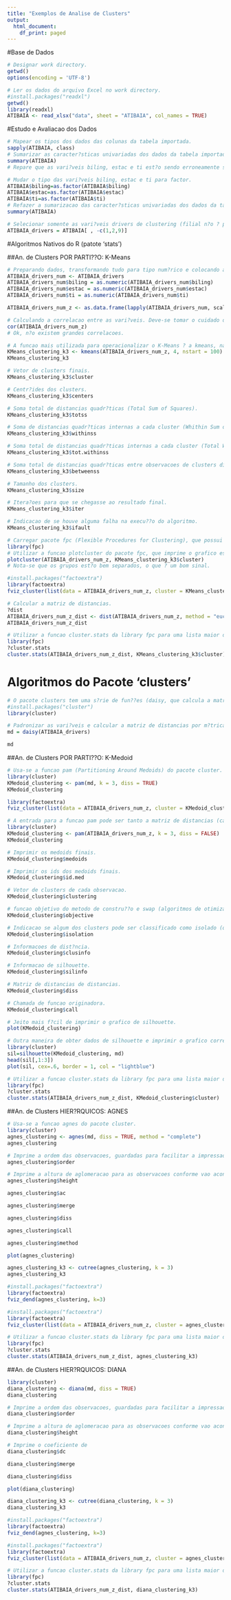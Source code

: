 ```yaml
---
title: "Exemplos de Analise de Clusters"
output:
  html_document:
    df_print: paged
---
```


#Base de Dados

```r
# Designar work directory.
getwd()
options(encoding = 'UTF-8')
```

```r
# Ler os dados do arquivo Excel no work directory.
#install.packages("readxl")
getwd()
library(readxl)
ATIBAIA <- read_xlsx("data", sheet = "ATIBAIA", col_names = TRUE)
```

#Estudo e Avaliacao dos Dados

```r
# Mapear os tipos dos dados das colunas da tabela importada.
sapply(ATIBAIA, class)
# Sumarizar as caracter?sticas univariadas dos dados da tabela importada.
summary(ATIBAIA)
# Repare que as vari?veis biling, estac e ti est?o sendo erroneamente sendo tratadas como num?ricas, quando na verdade s?o fatores.
```

```r
# Mudar o tipo das vari?veis biling, estac e ti para factor.
ATIBAIA$biling=as.factor(ATIBAIA$biling)
ATIBAIA$estac=as.factor(ATIBAIA$estac)
ATIBAIA$ti=as.factor(ATIBAIA$ti)
# Refazer a sumarizacao das caracter?sticas univariadas dos dados da tabela importada, agora com os tipos das colunas corrigidos.
summary(ATIBAIA)
```

```r
# Selecionar somente as vari?veis drivers de clustering (filial n?o ? porque ? apenas o nome da filial, aval_global n?o ? porque ? uma composi??o das outras vari?veis, e idade tamb?m n?o ? porque n?o ? um fator caracterizador relevante).
ATIBAIA_drivers = ATIBAIA[ , -c(1,2,9)]
```

#Algoritmos Nativos do R (patote 'stats')

##An. de Clusters POR PARTI??O: K-Means

```r
# Preparando dados, transformando tudo para tipo num?rico e colocando as colunas em escala.
ATIBAIA_drivers_num <- ATIBAIA_drivers
ATIBAIA_drivers_num$biling = as.numeric(ATIBAIA_drivers_num$biling)
ATIBAIA_drivers_num$estac = as.numeric(ATIBAIA_drivers_num$estac)
ATIBAIA_drivers_num$ti = as.numeric(ATIBAIA_drivers_num$ti)

ATIBAIA_drivers_num_z <- as.data.frame(lapply(ATIBAIA_drivers_num, scale))
```

```r
# Calculando a correlacao entre as vari?veis. Deve-se tomar o cuidado de que n?o hajam grandes correlacoes entre as vari?veis, pois estar?amos considerando a mesma informacao repetidas vezes, aumentando o "peso" daquela informacao na formacao dos clusters.
cor(ATIBAIA_drivers_num_z)
# Ok, n?o existem grandes correlacoes.
```

```r
# A funcao mais utilizada para operacionalizar o K-Means ? a kmeans, nativa do R vinculada ? biblioteca stats, tamb?m nativa do R. Por ser uma biblioteca nativa, n?o h? necessidade de carregar a biblioteca pois a mesma j? ? naturalmete carregada.
KMeans_clustering_k3 <- kmeans(ATIBAIA_drivers_num_z, 4, nstart = 100)
KMeans_clustering_k3
```

```r
# Vetor de clusters finais.
KMeans_clustering_k3$cluster
```

```r
# Centr?ides dos clusters.
KMeans_clustering_k3$centers
```

```r
# Soma total de distancias quadr?ticas (Total Sum of Squares).
KMeans_clustering_k3$totss
```

```r
# Soma de distancias quadr?ticas internas a cada cluster (Whithin Sum of Squares).
KMeans_clustering_k3$withinss
```

```r
# Soma total de distancias quadr?ticas internas a cada cluster (Total Whithin Sum of Squares).
KMeans_clustering_k3$tot.withinss
```

```r
# Soma total de distancias quadr?ticas entre observacoes de clusters diferentes (Between Sum of Squares).
KMeans_clustering_k3$betweenss
```

```r
# Tamanho dos clusters.
KMeans_clustering_k3$size
```

```r
# Itera?oes para que se chegasse ao resultado final.
KMeans_clustering_k3$iter
```

```r
# Indicacao de se houve alguma falha na execu??o do algoritmo.
KMeans_clustering_k3$ifault
```

```r
# Carregar pacote fpc (Flexible Procedures for Clustering), que possui uma s?rie de fun??es para analise de clusters.
library(fpc)
# Utilizar a funcao plotcluster do pacote fpc, que imprime o grafico espacial nas duas componentes principais mais relevantes.
plotcluster(ATIBAIA_drivers_num_z, KMeans_clustering_k3$cluster)
# Nota-se que os grupos est?o bem separados, o que ? um bom sinal.
```

```r
#install.packages("factoextra")
library(factoextra)
fviz_cluster(list(data = ATIBAIA_drivers_num_z, cluster = KMeans_clustering_k3$cluster),  show.clust.cent = T)

```

```r
# Calcular a matriz de distancias.
?dist
ATIBAIA_drivers_num_z_dist <- dist(ATIBAIA_drivers_num_z, method = "euclidean")
ATIBAIA_drivers_num_z_dist
```

```r
# Utilizar a funcao cluster.stats da library fpc para uma lista maior de m?tricas da solucao de clusters encontrada.
library(fpc)
?cluster.stats
cluster.stats(ATIBAIA_drivers_num_z_dist, KMeans_clustering_k3$cluster)
```

# Algoritmos do Pacote 'clusters'

```r
# O pacote clusters tem uma s?rie de fun??es (daisy, que calcula a matriz de dist?ncia por Gower) e algoritmos (AGNES e DIANA, por exemplo) de analise de clusters.
#install.packages("cluster")
library(cluster)

# Padronizar as vari?veis e calcular a matriz de distancias por m?trica de Gower.
md = daisy(ATIBAIA_drivers)

md

```

##An. de Clusters POR PARTI??O: K-Medoid

```r
# Usa-se a funcao pam (Partitioning Around Medoids) do pacote cluster.
library(cluster)
KMedoid_clustering <- pam(md, k = 3, diss = TRUE)
KMedoid_clustering
```


``` r
library(factoextra)
fviz_cluster(list(data = ATIBAIA_drivers_num_z, cluster = KMedoid_clustering$clustering),  show.clust.cent = T)
```


```r
# A entrada para a funcao pam pode ser tanto a matriz de distancias (caso anterior), quanto a matriz de observacoes (x) por vari?veis (y) (como no caso abaixo). Deve-se alterar o par?metro diss para FALSE).
library(cluster)
KMedoid_clustering <- pam(ATIBAIA_drivers_num_z, k = 3, diss = FALSE)
KMedoid_clustering
```

```r
# Imprimir os medoids finais.
KMedoid_clustering$medoids
```

```r
# Imprimir os ids dos medoids finais.
KMedoid_clustering$id.med
```

```r
# Vetor de clusters de cada observacao.
KMedoid_clustering$clustering
```

```r
# funcao objetivo do metodo de constru??o e swap (algoritmos de otimizacao que s?o executados pr? K-Medoid para que a escolha inicial de medoids seja melhorada.
KMedoid_clustering$objective
```

```r
# Indicacao se algum dos clusters pode ser classificado como isolado (quando o di?metro ? maior que a separacao de clusters ou outras relacoes desfavor?veis de m?tricas).
KMedoid_clustering$isolation
```

```r
# Informacoes de dist?ncia.
KMedoid_clustering$clusinfo
```

```r
# Informacao de silhouette.
KMedoid_clustering$silinfo
```

```r
# Matriz de distancias de distancias.
KMedoid_clustering$diss
```

```r
# Chamada de funcao originadora.
KMedoid_clustering$call
```

```r
# Jeito mais f?cil de imprimir o grafico de silhouette.
plot(KMedoid_clustering)
```

```r
# Outra maneira de obter dados de silhouette e imprimir o grafico correspondente.
library(cluster)
sil=silhouette(KMedoid_clustering, md)
head(sil[,1:3])
plot(sil, cex=.6, border = 1, col = "lightblue")
```

```r
# Utilizar a funcao cluster.stats da library fpc para uma lista maior de m?tricas da solucao de clusters encontrada.
library(fpc)
?cluster.stats
cluster.stats(ATIBAIA_drivers_num_z_dist, KMedoid_clustering$cluster)
```

##An. de Clusters HIER?RQUICOS: AGNES

```r
# Usa-se a funcao agnes do pacote cluster.
library(cluster)
agnes_clustering <- agnes(md, diss = TRUE, method = "complete")
agnes_clustering
```

```r
# Imprime a ordem das observacoes, guardadas para facilitar a impressao do dendograma.
agnes_clustering$order
```

```r
# Imprime a altura de aglomeracao para as observacoes conforme vao acontecendo.
agnes_clustering$height
```

```r
agnes_clustering$ac
```

```r
agnes_clustering$merge
```

```r
agnes_clustering$diss
```

```r
agnes_clustering$call
```

```r
agnes_clustering$method
```

```r
plot(agnes_clustering)
```

```r
agnes_clustering_k3 <- cutree(agnes_clustering, k = 3)
agnes_clustering_k3
```

```r
#install.packages("factoextra")
library(factoextra)
fviz_dend(agnes_clustering, k=3)
```

```r
#install.packages("factoextra")
library(factoextra)
fviz_cluster(list(data = ATIBAIA_drivers_num_z, cluster = agnes_clustering_k3),  show.clust.cent = F)
```

```r
# Utilizar a funcao cluster.stats da library fpc para uma lista maior de m?tricas da solucao de clusters encontrada.
library(fpc)
?cluster.stats
cluster.stats(ATIBAIA_drivers_num_z_dist, agnes_clustering_k3)
```

##An. de Clusters HIER?RQUICOS: DIANA

```r
library(cluster)
diana_clustering <- diana(md, diss = TRUE)
diana_clustering
```

```r
# Imprime a ordem das observacoes, guardadas para facilitar a impressao do dendograma.
diana_clustering$order
```

```r
# Imprime a altura de aglomeracao para as observacoes conforme vao acontecendo.
diana_clustering$height
```

```r
# Imprime o coeficiente de 
diana_clustering$dc
```

```r
diana_clustering$merge
```

```r
diana_clustering$diss
```

```r
plot(diana_clustering)
```

```r
diana_clustering_k3 <- cutree(diana_clustering, k = 3)
diana_clustering_k3
```

```r
#install.packages("factoextra")
library(factoextra)
fviz_dend(agnes_clustering, k=3)
```

```r
#install.packages("factoextra")
library(factoextra)
fviz_cluster(list(data = ATIBAIA_drivers_num_z, cluster = agnes_clustering_k3),  show.clust.cent = F)
```

```r
# Utilizar a funcao cluster.stats da library fpc para uma lista maior de m?tricas da solucao de clusters encontrada.
library(fpc)
?cluster.stats
cluster.stats(ATIBAIA_drivers_num_z_dist, diana_clustering_k3)
```
